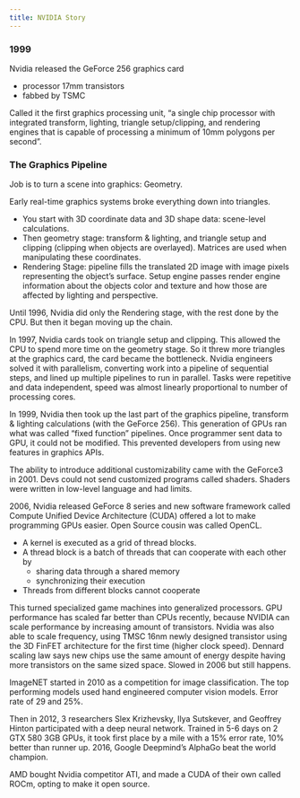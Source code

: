 ```yaml
---
title: NVIDIA Story
---
```


### 1999

Nvidia released the GeForce 256 graphics card

- processor 17mm transistors
- fabbed by TSMC

Called it the first graphics processing unit, "a single chip processor with integrated transform, lighting, triangle setup/clipping, and rendering engines that is capable of processing a minimum of 10mm polygons per second".

### The Graphics Pipeline

Job is to turn a scene into graphics: Geometry.

Early real-time graphics systems broke everything down into triangles.

- You start with 3D coordinate data and 3D shape data: scene-level calculations.
- Then geometry stage: transform & lighting, and triangle setup and clipping (clipping when objects are overlayed). Matrices are used when manipulating these coordinates.
- Rendering Stage: pipeline fills the translated 2D image with image pixels representing the object's surface. Setup engine passes render engine information about the objects color and texture and how those are affected by lighting and perspective.

Until 1996, Nvidia did only the Rendering stage, with the rest done by the CPU. But then it began moving up the chain. 

In 1997, Nvidia cards took on triangle setup and clipping. This allowed the CPU to spend more time on the geometry stage. So it threw more triangles at the graphics card, the card became the bottleneck. Nvidia engineers solved it with parallelism, converting work into a pipeline of sequential steps, and lined up multiple pipelines to run in parallel. Tasks were repetitive and data independent, speed was almost linearly proportional to number of processing cores.

In 1999, Nvidia then took up the last part of the graphics pipeline, transform & lighting calculations (with the GeForce 256). This generation of GPUs ran what was called "fixed function" pipelines. Once programmer sent data to GPU, it could not be modified. This prevented developers from using new features in graphics APIs. 

The ability to introduce additional customizability came with the GeForce3 in 2001. Devs could not send customized programs called shaders. Shaders were written in low-level language and had limits. 

2006, Nvidia released GeForce 8 series and new software framework called Compute Unified Device Architecture (CUDA) offered a lot to make programming GPUs easier. Open Source cousin was called OpenCL.

- A kernel is executed as a grid of thread blocks.
- A thread block is a batch of threads that can cooperate with each other by
    - sharing data through a shared memory
    - synchronizing their execution
- Threads from different blocks cannot cooperate

This turned specialized game machines into generalized processors. GPU performance has scaled far better than CPUs recently, because NVIDIA can scale performance by increasing amount of transistors. Nvidia was also able to scale frequency, using TMSC 16nm newly designed transistor using the 3D FinFET architecture for the first time (higher clock speed). Dennard scaling law says new chips use the same amount of energy despite having more transistors on the same sized space. Slowed in 2006 but still happens.

ImageNET started in 2010 as a competition for image classification. The top performing models used hand engineered computer vision models. Error rate of 29 and 25%. 

Then in 2012, 3 researchers Slex Krizhevsky, Ilya Sutskever, and Geoffrey Hinton participated with a deep neural network. Trained in 5-6 days on 2 GTX 580 3GB GPUs, it took first place by a mile with a 15% error rate, 10% better than runner up. 2016, Google Deepmind's AlphaGo beat the world champion.

AMD bought Nvidia competitor ATI, and made a CUDA of their own called ROCm, opting to make it open source.